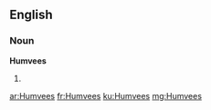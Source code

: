 ==English==

===Noun===
'''Humvees'''

# {{plural of|Humvee}}

[[ar:Humvees]]
[[fr:Humvees]]
[[ku:Humvees]]
[[mg:Humvees]]
